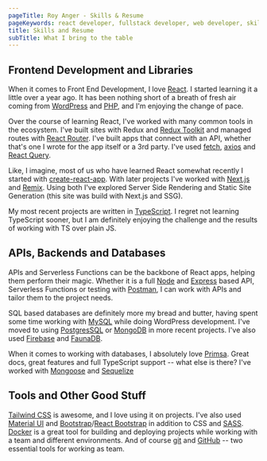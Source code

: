 ```yaml
---
pageTitle: Roy Anger - Skills & Resume
pageKeywords: react developer, fullstack developer, web developer, skills, resume, tech stack, knowledge
title: Skills and Resume
subTitle: What I bring to the table
---
```


## Frontend Development and Libraries

When it comes to Front End Development, I love [React](https://reactjs.org/). I started learning it a little over a year ago. It has been nothing short of a breath of fresh air coming from [WordPress](https://wordpress.org/) and [PHP](https://www.php.net/), and I'm enjoying the change of pace.

Over the course of learning React, I've worked with many common tools in the ecosystem. I've built sites with Redux and [Redux Toolkit](https://redux-toolkit.js.org/) and managed routes with [React Router](https://reactrouterdotcom.fly.dev/docs/en/v6). I've built apps that connect with an API, whether that's one I wrote for the app itself or a 3rd party. I've used [fetch](https://developer.mozilla.org/en-US/docs/Web/API/Fetch_API/Using_Fetch), [axios](https://axios-http.com/) and [React Query](https://react-query.tanstack.com/).

Like, I imagine, most of us who have learned React somewhat recently I started with [create-react-app](https://create-react-app.dev/). With later projects I've worked with [Next.js](https://nextjs.org/) and [Remix](https://remix.run/). Using both I've explored Server Side Rendering and Static Site Generation (this site was build with Next.js and SSG).

My most recent projects are written in [TypeScript](https://www.typescriptlang.org/). I regret not learning TypeScript sooner, but I am definitely enjoying the challenge and the results of working with TS over plain JS.

## APIs, Backends and Databases

APIs and Serverless Functions can be the backbone of React apps, helping them perform their magic. Whether it is a full [Node](https://nodejs.dev/) and [Express](https://expressjs.com/) based API, Serverless Functions or testing with [Postman](https://www.postman.com/), I can work with APIs and tailor them to the project needs.

SQL based databases are definitely more my bread and butter, having spent some time working with [MySQL](https://www.mysql.com/) while doing WordPress development. I've moved to using [PostgresSQL](https://www.postgresql.org/) or [MongoDB](https://www.mongodb.com/) in more recent projects. I've also used [Firebase](https://firebase.google.com/) and [FaunaDB](https://fauna.com/features).

When it comes to working with databases, I absolutely love [Primsa](https://www.prisma.io/). Great docs, great features and full TypeScript support -- what else is there? I've worked with [Mongoose](https://mongoosejs.com/) and [Sequelize](https://sequelize.org/)

## Tools and Other Good Stuff

[Tailwind CSS](https://tailwindcss.com/) is awesome, and I love using it on projects. I've also used [Material UI](https://mui.com/) and [Bootstrap](https://getbootstrap.com/)/[React Bootstrap](https://react-bootstrap.github.io/) in addition to CSS and [SASS](https://sass-lang.com/). [Docker](https://www.docker.com/) is a great tool for building and deploying projects while working with a team and different environments. And of course [git](https://git-scm.com/) and [GitHub](https://github.com/) -- two essential tools for working as team.

